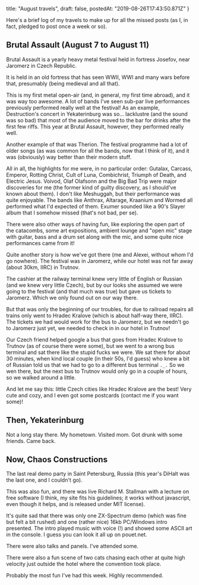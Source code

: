   title: "August travels",
  draft: false,
  postedAt: "2019-08-26T17:43:50.871Z"
}

Here's a brief log of my travels to make up for all the missed posts (as I, in fact, pledged to post once a week or so).

## Brutal Assault (August 7 to August 11)

Brutal Assault is a yearly heavy metal festival held in fortress Josefov, near Jaromerz in Czech Republic.

It is held in an old fortress that has seen WWII, WWI and many wars before that, presumably (being medieval and all that).

This is my first metal open-air (and, in general, my first time abroad), and it was way too awesome. A lot of bands I've seen sub-par live performances previously performed really well at the festival! As an example, Destruction's concert in Yekaterinburg was so... lacklustre (and the sound was so bad) that most of the audience moved to the bar for drinks after the first few riffs. This year at Brutal Assault, however, they performed really well.

Another example of that was Therion. The festival programme had a lot of older songs (as was common for all the bands, now that I think of it), and it was (obviously) way better than their modern stuff.

All in all, the highlights for me were, in no particular order: Gutalax, Carcass, Emperor, Rotting Christ, Cult of Luna, Combichrist, Triumph of Death, and Electric Jesus. Voivod, Olaf Olafsonn and the Big Bad Trip were major discoveries for me (the former kind of guilty discovery, as I should've known about them). I don't like Meshuggah, but their performance was quite enjoyable. The bands like Anthrax, Altarage, Kraanium and Wormed all performed what I'd expected of them. Exumer sounded like a 90's Slayer album that I somehow missed (that's not bad, per se).

There were also other ways of having fun, like exploring the open part of the catacombs, some art expositions, ambient lounge and "open mic" stage with guitar, bass and a drum set along with the mic, and some quite nice performances came from it!

Quite another story is how we've got there (me and Alexei, without whom I'd go nowhere). The festival was in Jaromerz, while our hotel was not far away (about 30km, IIRC) in Trutnov.

The cashier at the railway terminal knew very little of English or Russian (and we knew very little Czech), but by our looks she assumed we were going to the festival (and that much was true) but gave us tickets to Jaromerz. Which we only found out on our way there.

But that was only the beginning of our troubles, for due to railroad repairs all trains only went to Hradec Kralove (which is about half-way there, IIRC). The tickets we had would work for the bus to Jaromerz, but we needn't go to Jaromerz just yet, we needed to check in in our hotel in Trutnov!

Our Czech friend helped google a bus that goes from Hradec Kralove to Trutnov (as of course there were some), but we went to a wrong bus terminal and sat there like the stupid fucks we were. We sat there for about 30 minutes, when kind local couple (in their 50s, I'd guess) who knew a bit of Russian told us that we had to go to a different bus terminal `._.` So we wen there, but the next bus to Trutnov would only go in a couple of hours, so we walked around a little.

And let me say this: little Czech cities like Hradec Kralove are the best! Very cute and cozy, and I even got some postcards (contact me if you want some)!

## Then, Yekaterinburg

Not a long stay there. My hometown. Visited mom. Got drunk with some friends. Came back.

## Now, Chaos Constructions

The last real demo party in Saint Petersburg, Russia (this year's DiHalt was the last one, and I couldn't go).

This was also fun, and there was live Richard M. Stallman with a lecture on free software (I think, my site fits his guidelines; it works without javascript, even though it helps, and is released under MIT license).

It's quite sad that there was only one ZX-Spectrum demo (which was fine but felt a bit rushed) and one (rather nice) 16kb PC/Windows intro presented. The intro played music with voice (!) and showed some ASCII art in the console. I guess you can look it all up on pouet.net.

There were also talks and panels. I've attended some.

There were also a fun scene of two cats chasing each other at quite high velocity just outside the hotel where the convention took place.

Probably the most fun I've had this week. Highly recommended.

